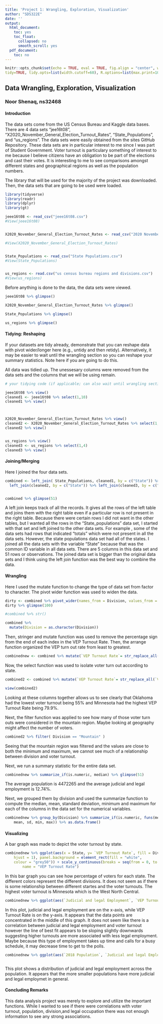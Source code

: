 ```yaml
---
title: 'Project 1: Wrangling, Exploration, Visualization'
author: "SDS322E"
date: ''
output:
  html_document:
    toc: yes
    toc_float:
      collapsed: no
      smooth_scroll: yes
  pdf_document:
    toc: no
---
```


```r
knitr::opts_chunk$set(echo = TRUE, eval = TRUE, fig.align = "center", warning = F, message = F,
tidy=TRUE, tidy.opts=list(width.cutoff=60), R.options=list(max.print=100))
```

## Data Wrangling, Exploration, Visualization

### Noor Shenaq, ns32468 

#### Introduction 

The data sets come from the US Census Bureau and Kaggle data bases. There are 4 data sets "jee16t08", "X2020_November_General_Election_Turnout_Rates", "State_Populations", and "us_regions". The data sets were easily obtained from the sites GitHub Repository. These data sets are in particular interest to me since I was part of Student Government. Voter turnout is particulary something of interest to me because I believe citizens have an obligation to be part of the elections and cast their votes. It is interesting to me to see comparisons amongst different states and geographical regions as well as the population numbers. 

The library that will be used for the majority of the project was downloaded. Then, the data sets that are going to be used were loaded.  

```R

library(tidyverse)
library(readr)
library(dplyr)
library(gt)

jeee16t08 <- read_csv("jeee16t08.csv") 
#View(jeee16t08)


X2020_November_General_Election_Turnout_Rates <- read_csv("2020 November General Election - Turnout Rates.csv")

#View(X2020_November_General_Election_Turnout_Rates)


State_Populations <- read_csv("State Populations.csv")
#View(State_Populations)


us_regions <- read.csv("us census bureau regions and divisions.csv")
#View(us_regions)
```

Before anything is done to the data, the data sets were viewed. 
```r
jeee16t08 %>% glimpse() 

X2020_November_General_Election_Turnout_Rates %>% glimpse()

State_Populations %>% glimpse()

us_regions %>% glimpse()

```


#### Tidying: Reshaping

If your datasets are tidy already, demonstrate that you can reshape data with pivot wider/longer here (e.g., untidy and then retidy). Alternatively, it may be easier to wait until the wrangling section so you can reshape your summary statistics. Note here if you are going to do this.

All data was tidied up. The unessesary columns were removed from the data sets and the columns that we will be using remain. 

```R
# your tidying code (if applicable; can also wait until wrangling section)

jeee16t08 %>% view()
cleaned1 <- jeee16t08 %>% select(1,10)
cleaned1 %>% view()



X2020_November_General_Election_Turnout_Rates %>% view()
cleaned2 <- X2020_November_General_Election_Turnout_Rates %>% select(1,6)
cleaned2 %>% view()


us_regions %>% view()
cleaned3 <- us_regions %>% select(1,4)
cleaned3 %>% view()


```

    
#### Joining/Merging

Here I joined the four data sets. 

```R
combined <- left_join( State_Populations, cleaned1, by = c("State")) %>% 
  left_join(cleaned2, by = c("State")) %>% left_join(cleaned3, by = c("State"))


combined %>% glimpse(51)


```

A left join keeps track of all the records. It gives all the rows of the left table and joins them with the right table even if a particular row is not present in the right table. Because there were certain rows I did not want in the other tables, but I wanted all the rows in the "State_populations" data set, I started with that set and left joined to the other data sets. For example , some of the data sets had rows that indicated "totals" which were not present in all the data sets. However, the state populations data set had all of the states. I joined all the data sets with the variable "State" because that was the common ID variable in all data sets. There are 5 columns in this data set and 51 rows or observations. The joined data set is bigger than the original data sets and I think using the left join function was the best way to combine the data. 



####  Wrangling

Here I used the mutate function to change the type of data set from factor to character. 
The pivot wider function was used to widen the data. 
```r
dirty <- combined %>% pivot_wider(names_from = Division, values_from = Division)
dirty %>% glimpse(100)
```


```R

#combined %>% str()

combined %>%
  mutate(Division = as.character(Division))

```

Then, stringer and mutate function was used to remove the percentage sign from the end of each index in the VEP Turnout Rate. Then, the arrange function organized the VEP turn out rate from least to greatest. 
```r

combinednew <- combined %>% mutate(`VEP Turnout Rate`= str_replace_all(`VEP Turnout Rate`, "%","")) %>% arrange(`VEP Turnout Rate`) %>% mutate(`VEP Turnout Rate`= as.numeric(`VEP Turnout Rate`)) %>% mutate(Division = as.character(Division))

```
 Now, the select function was used to isolate voter turn out according to state. 

```r
combined2 <- combined %>% mutate(`VEP Turnout Rate`= str_replace_all(`VEP Turnout Rate`, "%","")) %>% arrange(`VEP Turnout Rate`) %>% select(State, `VEP Turnout Rate`, Division ) 

view(combined2)

```

Looking at these columns together allows us to see clearly that Oklahoma had the lowest voter turnout being 55% and Minnesota had the highest VEP Turnout Rate being 79.9%. 

Next, the filter function was applied to see how many of those voter turn outs were considered in the mountain region. Maybe looking at geography might affect the number of voters. 
```r
combined2 %>% filter( Division == "Mountain" )
```
Seeing that the mountain region was filtered and the values are close to both the minimum and maximum, we cannot see much of a relationship between division and voter turnout. 

Next, we run a summary statistic for the entire data set. 

```r
combinednew %>% summarize_if(is.numeric, median) %>% glimpse(51) 

```
The average population is 4472265 and the average judicial and legal employment is 12.74%. 

Next, we grouped them by division and used the summarize function to compute the median, mean, standard deviation, minimum and maximum for each of the columns in the data set for the numerical variables. 

```r
combinednew %>% group_by(Division) %>% summarize_if(is.numeric, funs(median, 
    mean, sd, min, max)) %>% as.data.frame() 
```


#### Visualizing

A bar graph was made to depict the voter turnout by state. 
```R

combinednew %>% ggplot(aes(x = State, y= `VEP Turnout Rate`, fill = Division)) + geom_bar(stat = "summary", fun = mean) + geom_errorbar(stat = "summary", width = .5, color = "green") + theme(panel.border = element_rect(linetype = "dashed", fill = NA)) + scale_y_continuous(breaks = seq(50, 80, 2)) + labs (title = "Percentage of Voter turnout by State", x = "State", y = "VEP Turnout Rate") + theme(axis.text.x = element_text(angle = 90, 
    hjust = 1), panel.background = element_rect(fill = "white", 
    colour = "grey50")) + scale_y_continuous(breaks = seq(from = 0, to = 100, by = 20), 
        name = "VEP Turnout Rate")

```
In this bar graph you can see how percentage of voters for each state. The different colors represent the different divisions. It does not seem as if there is some relationship between different startes and the voter turnouts. The highest voter turnout is Minnesota which is the West North Central. 


```R

combinednew %>% ggplot(aes(`Judicial and legal Employment`, `VEP Turnout Rate`)) + geom_smooth(method = "lm") + theme(legend.position = "top") + scale_x_continuous(lim = c(5, 20)) + scale_y_continuous(lim = c(50,90)) + labs(title = "Distribution of Judicial and legal Employmet against voter turnout rate", x = "Judicial and legal Employment", y = "VEP Turnout Rate") + geom_point()

```
In this plot, judicial and legal employment are on the x-axis, while VEP Turnout Rate is on the y-axis. It appears that the data points are concentrated in the middle of this graph. It does not seem like there is a correlation between judicial and legal employment and voter turnout however the line of best fit appears to be sloping slightly downwards suggesting higher turnouts are more associated with less legal employment. Maybe because this type of employment takes up time and calls for a busy schedule, it may decrease time to get to the polls. 


```R

combinednew %>% ggplot(aes(`2018 Population`, `Judicial and legal Employment`)) + geom_bin2d() + geom_hex() + theme_classic() + labs(title = "Distribution of Judicial and Legal Employment across Population number", x = "2018 Population", y = "Judicial and Legal Employment") + theme(plot.title = element_text(size = rel(1))) + scale_y_continuous(breaks = seq(10,30,1) + scale_fill_gradient(low = "Blue", high = "Black"))



```
This plot shows a distribution of judicial and legal employment across the population. It appears that the more smaller populations have more judicial and legal employmet in general. 


#### Concluding Remarks

This data analysis project was merely to explore and utilize the important functions. While I wanted to see if there were correlations with voter turnout, population, division,and legal occupation there was not enough information to see any strong associations.  




